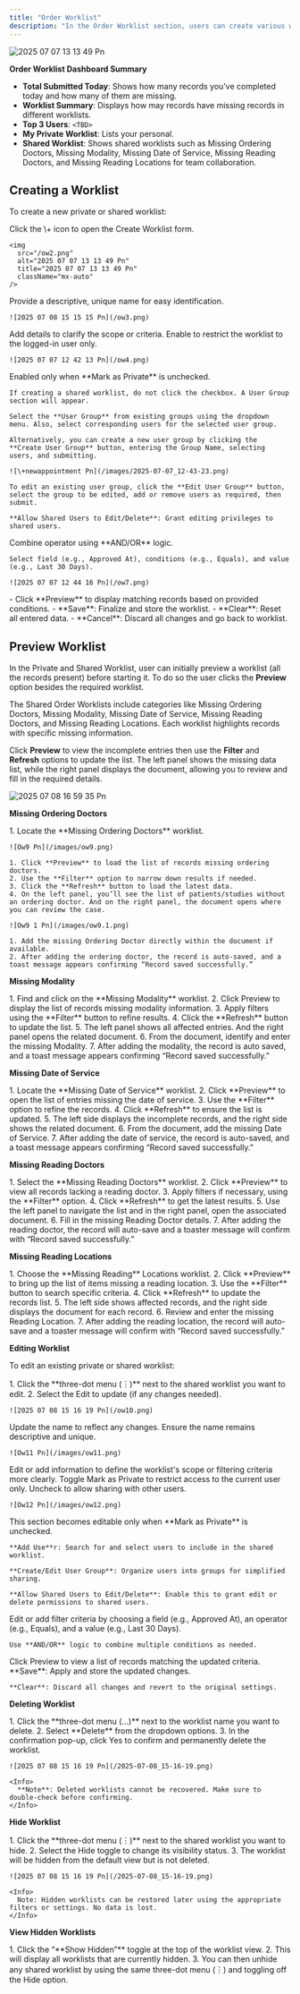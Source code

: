 ```yaml
---
title: "Order Worklist"
description: "In the Order Worklist section, users can create various worklists to track missing order details such as ordering doctors, modalities, date of service (DOS), and more. The Order Worklist Dashboard offers a centralized view of these activities, enabling users to monitor daily performance, access relevant worklists, and view reports based on order status. This helps prioritize tasks and ensures efficient workflow management by addressing incomplete order information."
---
```


![2025 07 07 13 13 49 Pn](/ow1.png)

**Order Worklist Dashboard Summary**

- **Total Submitted Today**: Shows how many records you’ve completed today and how many of them are missing.
- **Worklist Summary**: Displays how may records have missing records in different worklists.
- **Top 3 Users**: `<TBD>`
- **My Private Worklist**: Lists your personal.
- **Shared Worklist**: Shows shared worklists such as Missing Ordering Doctors, Missing Modality, Missing Date of Service, Missing Reading Doctors, and Missing Reading Locations for team collaboration.

## Creating a Worklist

To create a new private or shared worklist:

<Steps>
  <Step title="Open Create Worklist Form">
    Click the \+ icon to open the Create Worklist form.

    <img
      src="/ow2.png"
      alt="2025 07 07 13 13 49 Pn"
      title="2025 07 07 13 13 49 Pn"
      className="mx-auto"
    />
  </Step>
  <Step title="Enter Worklist Name">
    Provide a descriptive, unique name for easy identification.

    ![2025 07 08 15 15 15 Pn](/ow3.png)
  </Step>
  <Step title="Enter Description (Optional)">
    Add details to clarify the scope or criteria.
  </Step>
  <Step title="Mark as Private">
    Enable to restrict the worklist to the logged-in user only.

    ![2025 07 07 12 42 13 Pn](/ow4.png)
  </Step>
  <Step title="User Group Configuration (Shared Worklists Only)">
    Enabled only when **Mark as Private** is unchecked.

    If creating a shared worklist, do not click the checkbox. A User Group section will appear.

    Select the **User Group** from existing groups using the dropdown menu. Also, select corresponding users for the selected user group.

    Alternatively, you can create a new user group by clicking the **Create User Group** button, entering the Group Name, selecting users, and submitting.

    ![\+newappointment Pn](/images/2025-07-07_12-43-23.png)

    To edit an existing user group, click the **Edit User Group** button, select the group to be edited, add or remove users as required, then submit.

    **Allow Shared Users to Edit/Delete**: Grant editing privileges to shared users.
  </Step>
  <Step title="Set Filter Conditions">
    Combine operator using **AND/OR** logic.

    Select field (e.g., Approved At), conditions (e.g., Equals), and value (e.g., Last 30 Days).

    ![2025 07 07 12 44 16 Pn](/ow7.png)
  </Step>
  <Step title="Preview Records">
    - Click **Preview** to display matching records based on provided conditions.
  </Step>
  <Step title="Save or Clear">
    - **Save**: Finalize and store the worklist.
    - **Clear**: Reset all entered data.
    - **Cancel**: Discard all changes and go back to worklist.
  </Step>
</Steps>

## Preview Worklist

In the Private and Shared Worklist, user can initially preview a worklist (all the records present) before starting it. To do so the user clicks the **Preview** option besides the required worklist.

The Shared Order Worklists include categories like Missing Ordering Doctors, Missing Modality, Missing Date of Service, Missing Reading Doctors, and Missing Reading Locations. Each worklist highlights records with specific missing information.

Click **Preview** to view the incomplete entries then use the **Filter** and **Refresh** options to update the list. The left panel shows the missing data list, while the right panel displays the document, allowing you to review and fill in the required details.

![2025 07 08 16 59 35 Pn](/ow8.png)

**Missing Ordering Doctors**

<Steps>
  <Step title="Steps" icon="chevron-down" titleSize="p">
    1. Locate the **Missing Ordering Doctors** worklist.

    ![Ow9 Pn](/images/ow9.png)

    1. Click **Preview** to load the list of records missing ordering doctors.
    2. Use the **Filter** option to narrow down results if needed.
    3. Click the **Refresh** button to load the latest data.
    4. On the left panel, you’ll see the list of patients/studies without an ordering doctor. And on the right panel, the document opens where you can review the case.

    ![Ow9 1 Pn](/images/ow9.1.png)

    1. Add the missing Ordering Doctor directly within the document if available.
    2. After adding the ordering doctor, the record is auto-saved, and a toast message appears confirming “Record saved successfully.”
  </Step>
</Steps>

**Missing Modality**

<Steps>
  <Step title="Steps" icon="chevron-down">
    1. Find and click on the **Missing Modality** worklist.
    2. Click Preview to display the list of records missing modality information.
    3. Apply filters using the **Filter** button to refine results.
    4. Click the **Refresh** button to update the list.
    5. The left panel shows all affected entries. And the right panel opens the related document.
    6. From the document, identify and enter the missing Modality.
    7. After adding the modality, the record is auto saved, and a toast message appears confirming “Record saved successfully.”
  </Step>
</Steps>

**Missing Date of Service**

<Steps>
  <Step title="Steps" icon="chevron-down">
    1. Locate the **Missing Date of Service** worklist.
    2. Click **Preview** to open the list of entries missing the date of service.
    3. Use the **Filter** option to refine the records.
    4. Click **Refresh** to ensure the list is updated.
    5. The left side displays the incomplete records, and the right side shows the related document.
    6. From the document, add the missing Date of Service.
    7. After adding the date of service, the record is auto-saved, and a toast message appears confirming “Record saved successfully.”
  </Step>
</Steps>

**Missing Reading Doctors**

<Steps>
  <Step title="Steps" icon="chevron-down">
    1. Select the **Missing Reading Doctors** worklist.
    2. Click **Preview** to view all records lacking a reading doctor.
    3. Apply filters if necessary, using the **Filter** option.
    4. Click **Refresh** to get the latest results.
    5. Use the left panel to navigate the list and in the right panel, open the associated document.
    6. Fill in the missing Reading Doctor details.
    7. After adding the reading doctor, the record will auto-save and a toaster message will confirm with “Record saved successfully.”
  </Step>
</Steps>

**Missing Reading Locations**

<Steps>
  <Step title="Steps" icon="chevron-down">
    1. Choose the **Missing Reading** Locations worklist.
    2. Click **Preview** to bring up the list of items missing a reading location.
    3. Use the **Filter** button to search specific criteria.
    4. Click **Refresh** to update the records list.
    5. The left side shows affected records, and the right side displays the document for each record.
    6. Review and enter the missing Reading Location.
    7. After adding the reading location, the record will auto-save and a toaster message will confirm with “Record saved successfully.”
  </Step>
</Steps>

**Editing Worklist**

To edit an existing private or shared worklist:

<Steps>
  <Step title="Open the Worklist for Editing">
    1. Click the **three-dot menu (︙)** next to the shared worklist you want to edit.
    2. Select the Edit to update (if any changes needed).

    ![2025 07 08 15 16 19 Pn](/ow10.png)
  </Step>
  <Step title="Modify Worklist Name">
    Update the name to reflect any changes. Ensure the name remains descriptive and unique.

    ![Ow11 Pn](/images/ow11.png)
  </Step>
  <Step title="Update Description (Optional)">
    Edit or add information to define the worklist's scope or filtering criteria more clearly.
  </Step>
  <Step title="Change Privacy Settings">
    Toggle Mark as Private to restrict access to the current user only. Uncheck to allow sharing with other users.

    ![Ow12 Pn](/images/ow12.png)
  </Step>
  <Step title="User Group (For Shared Worklists Only)">
    This section becomes editable only when **Mark as Private** is unchecked.

    **Add Use**r: Search for and select users to include in the shared worklist.

    **Create/Edit User Group**: Organize users into groups for simplified sharing.

    **Allow Shared Users to Edit/Delete**: Enable this to grant edit or delete permissions to shared users.
  </Step>
  <Step title="Adjust Filter Conditions">
    Edit or add filter criteria by choosing a field (e.g., Approved At), an operator (e.g., Equals), and a value (e.g., Last 30 Days).

    Use **AND/OR** logic to combine multiple conditions as needed.
  </Step>
  <Step title="Preview Updated Records">
    Click Preview to view a list of records matching the updated criteria.
  </Step>
  <Step title="Save or Reset Changes">
    **Save**: Apply and store the updated changes.

    **Clear**: Discard all changes and revert to the original settings.
  </Step>
</Steps>

**Deleting Worklist**

<Steps>
  <Step title="Steps" icon="chevron-down">
    1. Click the **three-dot menu (…)** next to the worklist name you want to delete.
    2. Select **Delete** from the dropdown options.
    3. In the confirmation pop-up, click Yes to confirm and permanently delete the worklist.

    ![2025 07 08 15 16 19 Pn](/2025-07-08_15-16-19.png)

    <Info>
      **Note**: Deleted worklists cannot be recovered. Make sure to double-check before confirming.
    </Info>
  </Step>
</Steps>

**Hide Worklist**

<Steps>
  <Step title="Steps to Hide" icon="chevron-down">
    1. Click the **three-dot menu (︙)** next to the shared worklist you want to hide.
    2. Select the Hide toggle to change its visibility status.
    3. The worklist will be hidden from the default view but is not deleted.

    ![2025 07 08 15 16 19 Pn](/2025-07-08_15-16-19.png)

    <Info>
      Note: Hidden worklists can be restored later using the appropriate filters or settings. No data is lost.
    </Info>
  </Step>
</Steps>

**View Hidden Worklists**

<Steps>
  <Step title="Steps" icon="chevron-down">
    1. Click the “**Show Hidden”** toggle at the top of the worklist view.
    2. This will display all worklists that are currently hidden.
    3. You can then unhide any shared worklist by using the same three-dot menu (︙) and toggling off the Hide option.
  </Step>
</Steps>